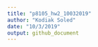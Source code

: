 ```yaml
---
title: "p8105_hw2_10032019"
author: "Kodiak Soled"
date: "10/3/2019"
output: github_document
---
```


